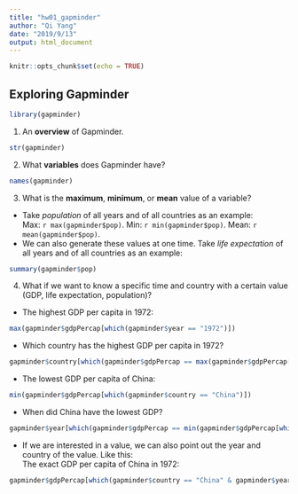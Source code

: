 ```yaml
---
title: "hw01_gapminder"
author: "Qi Yang"
date: "2019/9/13"
output: html_document
---
```


```r
knitr::opts_chunk$set(echo = TRUE)
```
## Exploring Gapminder
```r
library(gapminder)
```
1. An **overview** of Gapminder.
```r
str(gapminder)
```
2. What **variables** does Gapminder have?
```r
names(gapminder)
```
3. What is the **maximum**, **minimum**, or **mean** value of a variable?  
- Take *population* of all years and of all countries as an example:  
Max: `r max(gapminder$pop)`.   Min: `r min(gapminder$pop)`.   Mean: `r mean(gapminder$pop)`.  
- We can also generate these values at one time. Take *life expectation* of all years and of all countries as an example: 
```r
summary(gapminder$pop)
```
4. What if we want to know a specific time and country with a certain value (GDP, life expectation, population)?
- The highest GDP per capita in 1972:
```r
max(gapminder$gdpPercap[which(gapminder$year == "1972")])
```
- Which country has the highest GDP per capita in 1972?
```r
gapminder$country[which(gapminder$gdpPercap == max(gapminder$gdpPercap[which(gapminder$year == "1972")]))]
```
- The lowest GDP per capita of China:
```r
min(gapminder$gdpPercap[which(gapminder$country == "China")])
```
- When did China have the lowest GDP?
```r
gapminder$year[which(gapminder$gdpPercap == min(gapminder$gdpPercap[which(gapminder$country == "China")]))]
```
- If we are interested in a value, we can also point out the year and country of the value. Like this:  
The exact GDP per capita of China in 1972:
```r
gapminder$gdpPercap[which(gapminder$country == "China" & gapminder$year == "1972")]
```






